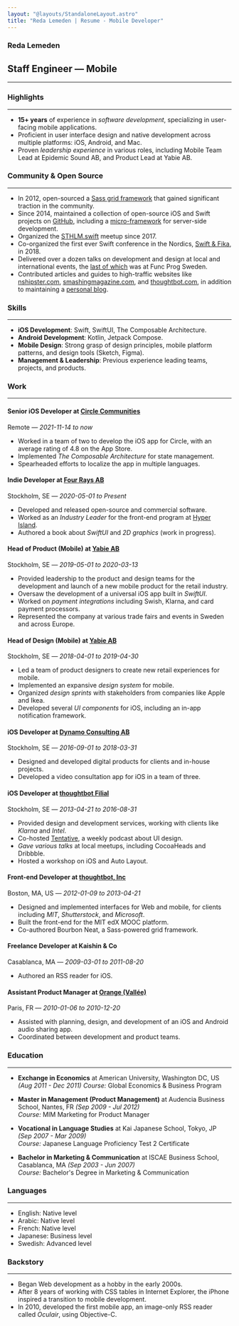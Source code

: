 ```yaml
---
layout: "@layouts/StandaloneLayout.astro"
title: "Reda Lemeden | Resume - Mobile Developer"
---
```


### Reda Lemeden

## Staff Engineer — Mobile

---

<div class="md:columns-2 md:gap-x-10 prose-sm prose-h3:mt-0 prose-h3:mb-3 prose-hr:mb-8">

### Highlights

---

- **15+ years** of experience in *software development*, specializing in
  user-facing mobile applications.
- Proficient in user interface design and native development across multiple
  platforms: iOS, Android, and Mac.
- Proven *leadership experience* in various roles, including Mobile Team Lead at
  Epidemic Sound AB, and Product Lead at Yabie AB.

### Community & Open Source

---

- In 2012, open-sourced a [Sass grid
  framework](https://github.com/thoughtbot/neat) that gained significant
  traction in the community.
- Since 2014, maintained a collection of open-source iOS and Swift projects on
  [GitHub](https://github.com/kaishin), including a
  [micro-framework](https://github.com/swift-glide/glide) for server-side
  development.
- Organized the [STHLM.swift](https://www.meetup.com/STHLM-swift/) meetup since
  2017.
- Co-organized the first ever Swift conference in the Nordics, [Swift &
  Fika](https://2018.swiftandfika.com), in 2018.
- Delivered over a dozen talks on development and design at local and
  international events, the [last of
  which](https://www.youtube.com/watch?v=6VsrFZKe3jg) was at Func Prog Sweden.
- Contributed articles and guides to high-traffic websites like
  [nshipster.com](https://nshipster.com/uistackview/),
  [smashingmagazine.com](https://www.smashingmagazine.com/2012/08/towards-retina-web/),
  and [thoughtbot.com](https://thoughtbot.com/blog/authors/reda-lemeden), in
  addition to maintaining a [personal blog](https://redalemeden.com/blog).

### Skills

---

- **iOS Development**: Swift, SwiftUI, The Composable Architecture.
- **Android Development**: Kotlin, Jetpack Compose.
- **Mobile Design**: Strong grasp of design principles, mobile platform
  patterns, and design tools (Sketch, Figma).
- **Management & Leadership**: Previous experience leading teams, projects, and
  products.

### Work

---

#### Senior iOS Developer at [Circle Communities](https://circle.so)

Remote — *2021-11-14 to now*

- Worked in a team of two to develop the iOS app for Circle, with an average
  rating of 4.8 on the App Store.
- Implemented *The Composable Architecture* for state management.
- Spearheaded efforts to localize the app in multiple languages.

#### Indie Developer at [Four Rays AB](https://4rays.net)

Stockholm, SE — *2020-05-01 to Present*

- Developed and released open-source and commercial software.
- Worked as an *Industry Leader* for the front-end program at [Hyper
  Island](https://hyperisland.com).
- Authored a book about *SwiftUI* and *2D graphics* (work in progress).

#### Head of Product (Mobile) at [Yabie AB](https://yabie.com/en/)

Stockholm, SE — *2019-05-01 to 2020-03-13*

- Provided leadership to the product and design teams for the development and
  launch of a new mobile product for the retail industry.
- Oversaw the development of a universal iOS app built in *SwiftUI*.
- Worked on *payment integrations* including Swish, Klarna, and card payment
  processors.
- Represented the company at various trade fairs and events in Sweden and across
  Europe.

#### Head of Design (Mobile) at [Yabie AB](https://yabie.com/en/)

Stockholm, SE — *2018-04-01 to 2019-04-30*

- Led a team of product designers to create new retail experiences for mobile.
- Implemented an expansive *design system* for mobile.
- Organized *design sprints* with stakeholders from companies like Apple and
  Ikea.
- Developed several *UI components* for iOS, including an in-app notification
  framework.

#### iOS Developer at [Dynamo Consulting AB](https://www.linkedin.com/company/dynamo-consulting-ab/about/)

Stockholm, SE — *2016-09-01 to 2018-03-31*

- Designed and developed digital products for clients and in-house projects.
- Developed a video consultation app for iOS in a team of three.

#### iOS Developer at [thoughtbot Filial](https://thoughtbot.com)

Stockholm, SE — *2013-04-21 to 2016-08-31*

- Provided design and development services, working with clients like *Klarna*
  and *Intel*.
- Co-hosted [Tentative](https://www.tentative.fm), a weekly podcast about UI
  design.
- *Gave various talks* at local meetups, including CocoaHeads and Dribbble.
- Hosted a workshop on iOS and Auto Layout.

#### Front-end Developer at [thoughtbot, Inc](http://thoughtbot.com)

Boston, MA, US — *2012-01-09 to 2013-04-21*

- Designed and implemented interfaces for Web and mobile, for clients including
  *MIT*, *Shutterstock*, and *Microsoft*.
- Built the front-end for the MIT edX MOOC platform.
- Co-authored Bourbon Neat, a Sass-powered grid framework.

#### Freelance Developer at Kaishin & Co

Casablanca, MA — *2009-03-01 to 2011-08-20*

- Authored an RSS reader for iOS.

#### Assistant Product Manager at [Orange (Vallée)](http://www.orange.com)

Paris, FR — *2010-01-06 to 2010-12-20*

- Assisted with planning, design, and development of an iOS and Android audio
  sharing app.
- Coordinated between development and product teams.

### Education

---

- **Exchange in Economics** at American University, Washington DC, US
  *(Aug 2011 - Dec 2011)*
  *Course:* Global Economics & Business Program

- **Master in Management (Product Management)** at Audencia Business School,
  Nantes, FR *(Sep 2009 - Jul 2012)*  
  *Course:* MIM Marketing for Product Manager

- **Vocational in Language Studies** at Kai Japanese School, Tokyo, JP *(Sep
  2007 - Mar 2009)*  
  *Course:* Japanese Language Proficiency Test 2 Certificate

- **Bachelor in Marketing & Communication** at ISCAE Business School,
  Casablanca, MA *(Sep 2003 - Jun 2007)*  
  *Course:* Bachelor's Degree in Marketing & Communication

### Languages

---

- English: Native level
- Arabic: Native level
- French: Native level
- Japanese: Business level
- Swedish: Advanced level

### Backstory

---

- Began Web development as a hobby in the early 2000s.
- After 8 years of working with CSS tables in Internet Explorer, the iPhone
  inspired a transition to mobile development.
- In 2010, developed the first mobile app, an image-only RSS reader called
  *Oculair*, using Objective-C.

</div>
